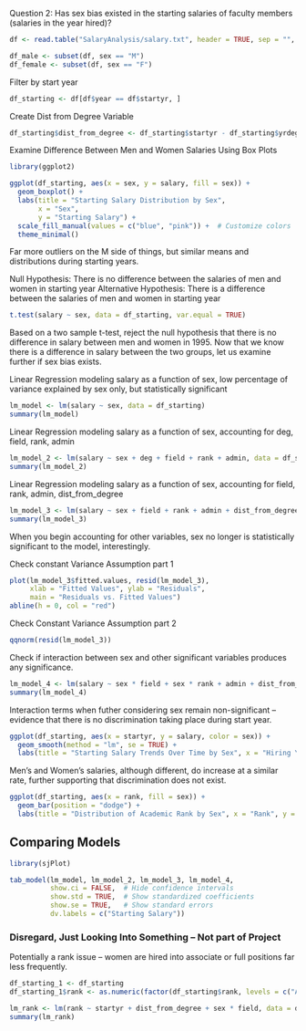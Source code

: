 
Question 2: Has sex bias existed in the starting salaries of faculty members (salaries in the year hired)?

```r
df <- read.table("SalaryAnalysis/salary.txt", header = TRUE, sep = "", stringsAsFactors = FALSE)
```

```r
df_male <- subset(df, sex == "M")
df_female <- subset(df, sex == "F")
```

Filter by start year
```r
df_starting <- df[df$year == df$startyr, ]
```

Create Dist from Degree Variable 
```r
df_starting$dist_from_degree <- df_starting$startyr - df_starting$yrdeg
```

Examine Difference Between Men and Women Salaries Using Box Plots 
```r
library(ggplot2)

ggplot(df_starting, aes(x = sex, y = salary, fill = sex)) +
  geom_boxplot() +
  labs(title = "Starting Salary Distribution by Sex",
       x = "Sex",
       y = "Starting Salary") +
  scale_fill_manual(values = c("blue", "pink")) +  # Customize colors
  theme_minimal()
```
Far more outliers on the M side of things, but similar means and distributions during starting years. 

Null Hypothesis: There is no difference between the salaries of men and women in starting year
Alternative Hypothesis: There is a difference between the salaries of men and women in starting year 
```r
t.test(salary ~ sex, data = df_starting, var.equal = TRUE) 
```
Based on a two sample t-test, reject the null hypothesis that there is no difference in salary between men and women in 1995. Now that we know there is a difference in salary between the two groups, let us examine further if sex bias exists. 

Linear Regression modeling salary as a function of sex, low percentage of variance explained by sex only, but statistically significant 
```r
lm_model <- lm(salary ~ sex, data = df_starting)
summary(lm_model)
```

Linear Regression modeling salary as a function of sex, accounting for  deg, field, rank, admin
```r
lm_model_2 <- lm(salary ~ sex + deg + field + rank + admin, data = df_starting)
summary(lm_model_2)
```

Linear Regression modeling salary as a function of sex, accounting for field, rank, admin, dist_from_degree
```r
lm_model_3 <- lm(salary ~ sex + field + rank + admin + dist_from_degree, data = df_starting)
summary(lm_model_3)
```

When you begin accounting for other variables, sex no longer is statistically significant to the model, interestingly. 

Check constant Variance Assumption part 1
```r
plot(lm_model_3$fitted.values, resid(lm_model_3),
     xlab = "Fitted Values", ylab = "Residuals",
     main = "Residuals vs. Fitted Values")
abline(h = 0, col = "red")
```
Check Constant Variance Assumption part 2
```r
qqnorm(resid(lm_model_3))
```

Check if interaction between sex and other significant variables produces any significance.
```r
lm_model_4 <- lm(salary ~ sex * field + sex * rank + admin + dist_from_degree, data = df_starting)
summary(lm_model_4)

```

Interaction terms when futher considering sex remain non-significant -- evidence that there is no discrimination taking place during start year. 

```r
ggplot(df_starting, aes(x = startyr, y = salary, color = sex)) +
  geom_smooth(method = "lm", se = TRUE) +
  labs(title = "Starting Salary Trends Over Time by Sex", x = "Hiring Year", y = "Starting Salary")
```

Men's and Women's salaries, although different, do increase at a similar rate, further supporting that discrimination does not exist. 


```r
ggplot(df_starting, aes(x = rank, fill = sex)) +
  geom_bar(position = "dodge") +
  labs(title = "Distribution of Academic Rank by Sex", x = "Rank", y = "Count")
```

## Comparing Models 
```r
library(sjPlot)

tab_model(lm_model, lm_model_2, lm_model_3, lm_model_4,
          show.ci = FALSE,  # Hide confidence intervals
          show.std = TRUE,  # Show standardized coefficients
          show.se = TRUE,   # Show standard errors
          dv.labels = c("Starting Salary"))
```


### Disregard, Just Looking Into Something -- Not part of Project


Potentially a rank issue -- women are hired into associate or full positions far less frequently.
```r
df_starting_1 <- df_starting
df_starting_1$rank <- as.numeric(factor(df_starting$rank, levels = c("Assist", "Assoc", "Full"), ordered = TRUE))
```


```r
lm_rank <- lm(rank ~ startyr + dist_from_degree + sex * field, data = df_starting_1)
summary(lm_rank)
```




